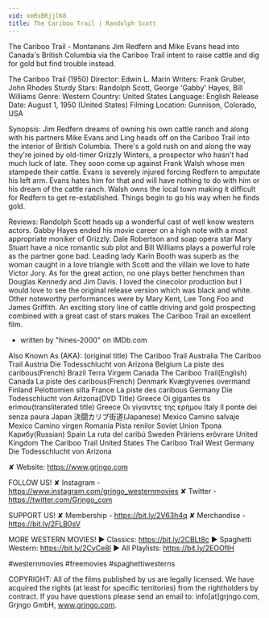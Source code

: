 ```yaml
---
vid: xmRsBRjjlK8
title: The Cariboo Trail | Randolph Scott
---
```


The Cariboo Trail - Montanans Jim Redfern and Mike Evans head into Canada's British Columbia via the Cariboo Trail intent to raise cattle and dig for gold but find trouble instead.

The Cariboo Trail (1950)
Director: Edwin L. Marin
Writers: Frank Gruber, John Rhodes Sturdy
Stars: Randolph Scott, George 'Gabby' Hayes, Bill Williams
Genre: Western
Country: United States
Language: English
Release Date: August 1, 1950 (United States)
Filming Location: Gunnison, Colorado, USA

Synopsis:
Jim Redfern dreams of owning his own cattle ranch and along with his partners Mike Evans and Ling heads off on the Cariboo Trail into the interior of British Columbia. There's a gold rush on and along the way they're joined by old-timer Grizzly Winters, a prospector who hasn't had much luck of late. They soon come up against Frank Walsh whose men stampede their cattle. Evans is severely injured forcing Redfern to amputate his left arm. Evans hates him for that and will have nothing to do with him or his dream of the cattle ranch. Walsh owns the local town making it difficult for Redfern to get re-established. Things begin to go his way when he finds gold.

Reviews:
Randolph Scott heads up a wonderful cast of well know western actors. Gabby Hayes ended his movie career on a high note with a most appropriate moniker of Grizzly. Dale Robertson and soap opera star Mary Stuart have a nice romantic sub plot and Bill Williams plays a powerful role as the partner gone bad. Leading lady Karin Booth was superb as the woman caught in a love triangle with Scott and the villain we love to hate Victor Jory. As for the great action, no one plays better henchmen than Douglas Kennedy and Jim Davis. I loved the cinecolor production but I would love to see the original release version which was black and white. Other noteworthy performances were by Mary Kent, Lee Tong Foo and James Griffith. An exciting story line of cattle driving and gold prospecting combined with a great cast of stars makes The Cariboo Trail an excellent film.
- written by "hines-2000" on IMDb.com

Also Known As (AKA):
(original title) The Cariboo Trail
Australia The Cariboo Trail
Austria Die Todesschlucht von Arizona
Belgium La piste des caribous(French)
Brazil Terra Virgem
Canada The Cariboo Trail(English)
Canada La piste des caribous(French)
Denmark Kvægtyvenes overmand
Finland Pelottomien silta
France La piste des caribous
Germany Die Todesschlucht von Arizona(DVD Title)
Greece Oi gigantes tis erimou(transliterated title)
Greece Οι γίγαντες της ερήμου
Italy Il ponte dei senza paura
Japan 決闘カリブ街道(Japanese)
Mexico Camino salvaje
Mexico Camino virgen
Romania Pista renilor
Soviet Union Тропа Карибу(Russian)
Spain La ruta del caribú
Sweden Präriens erövrare
United Kingdom The Cariboo Trail
United States The Cariboo Trail
West Germany Die Todesschlucht von Arizona

✘ Website: https://www.grjngo.com

FOLLOW US!
✘ Instagram - https://www.instagram.com/grjngo_westernmovies
✘ Twitter - https://twitter.com/Grjngo_com

SUPPORT US!
✘ Membership - https://bit.ly/2V63h4q
✘ Merchandise - https://bit.ly/2FLB0sV

MORE WESTERN MOVIES! 
► Classics: https://bit.ly/2CBLt8c 
► Spaghetti Western: https://bit.ly/2CyCe8I 
► All Playlists: https://bit.ly/2EOOfIH 

#westernmovies #freemovies #spaghettiwesterns

COPYRIGHT: All of the films published by us are legally licensed. We have acquired the rights (at least for specific territories) from the rightholders by contract. If you have questions please send an email to: info[at]grjngo.com, Grjngo GmbH, www.grjngo.com.